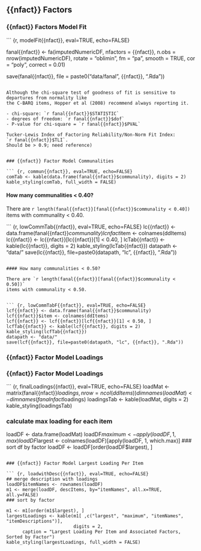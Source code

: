 ## {{nfact}} Factors

### {{nfact}} Factors Model Fit

``` {r, modelFit{{nfact}}, eval=TRUE, echo=FALSE}

fanal{{nfact}} <- fa(imputedNumericDF,
      nfactors = {{nfact}},
      n.obs = nrow(imputedNumericDF),
      rotate = "oblimin",
      fm = "pa",
      smooth = TRUE,
      cor = "poly",
      correct = 0.01)

save(fanal{{nfact}}, file = paste0("data/fanal", {{nfact}}, ".Rda"))

```

Although the chi-square test of goodness of fit is sensitive to departures from normality like
the C-BARQ items, Hopper et al (2008) recommend always reporting it.  

- chi-square: `r fanal{{nfact}}$STATISTIC`  
- degrees of freedom: `r fanal{{nfact}}$dof`  
- P-value for chi-square = `r fanal{{nfact}}$PVAL`  

Tucker-Lewis Index of Factoring Reliability/Non-Norm Fit Index:
`r fanal{{nfact}}$TLI`.
Should be > 0.9; need reference)


### {{nfact}} Factor Model Communalities

``` {r, commun{{nfact}}, eval=TRUE, echo=FALSE}
comTab <- kable(data.frame(fanal{{nfact}}$communality), digits = 2)
kable_styling(comTab, full_width = FALSE)

```

#### How many communalities < 0.40?

There are `r length(fanal{{nfact}}[fanal{{nfact}}$communality < 0.40])` 
items with communality < 0.40.


``` {r, lowCommTab{{nfact}}, eval=TRUE, echo=FALSE}
lc{{nfact}} <- data.frame(fanal{{nfact}}$communality)
lc{{nfact}}$item <- colnames(ddItems)
lc{{nfact}} <- lc{{nfact}}[lc{{nfact}}[1] < 0.40, ]
lcTab{{nfact}} <- kable(lc{{nfact}}, digits = 2)
kable_styling(lcTab{{nfact}})
datapath <- "data/"
save(lc{{nfact}}, file=paste0(datapath, "lc", {{nfact}}, ".Rda"))

```

#### How many communalities < 0.50?

There are `r length(fanal{{nfact}}[fanal{{nfact}}$communality < 0.50])` 
items with communality < 0.50.


``` {r, lowCommTabF{{nfact}}, eval=TRUE, echo=FALSE}
lcf{{nfact}} <- data.frame(fanal{{nfact}}$communality)
lcf{{nfact}}$item <- colnames(ddItems)
lcf{{nfact}} <- lcf{{nfact}}[lcf{{nfact}}[1] < 0.50, ]
lcfTab{{nfact}} <- kable(lcf{{nfact}}, digits = 2)
kable_styling(lcfTab{{nfact}})
datapath <- "data/"
save(lcf{{nfact}}, file=paste0(datapath, "lc", {{nfact}}, ".Rda"))

```




### {{nfact}} Factor Model Loadings


### {{nfact}} Factor Model Loadings

``` {r, finalLoadings{{nfact}}, eval=TRUE, echo=FALSE}
loadMat <- matrix(fanal{{nfact}}$loadings, nrow = ncol(ddItems))
dimnames(loadMat) <- dimnames(fanal{{nfact}}$loadings)
loadingsTab <- kable(loadMat, digits = 2)
kable_styling(loadingsTab)

### calculate max loading for each item
loadDF <- data.frame(loadMat)
loadDF$maximum <- apply(loadDF, 1, max)
loadDF$largest <- colnames(loadDF)[apply(loadDF, 1, which.max)]
### sort df by factor
loadDF <- loadDF[order(loadDF$largest), ]
```

### {{nfact}} Factor Model Largest Loading Per Item

``` {r, loadwithDesc{{nfact}}, eval=TRUE, echo=FALSE}
## merge description with loadings
loadDF$itemNames <- rownames(loadDF)
m1 <- merge(loadDF, descItems, by="itemNames", all.x=TRUE, all.y=FALSE)
### sort by factor 

m1 <- m1[order(m1$largest), ]
largestLoadings <- kable(m1[ ,c("largest", "maximum", "itemNames", "itemDescriptions")],
                         digits = 2,
      caption = "Largest Loading Per Item and Associated Factors, Sorted by Factor")
kable_styling(largestLoadings, full_width = FALSE)

```

